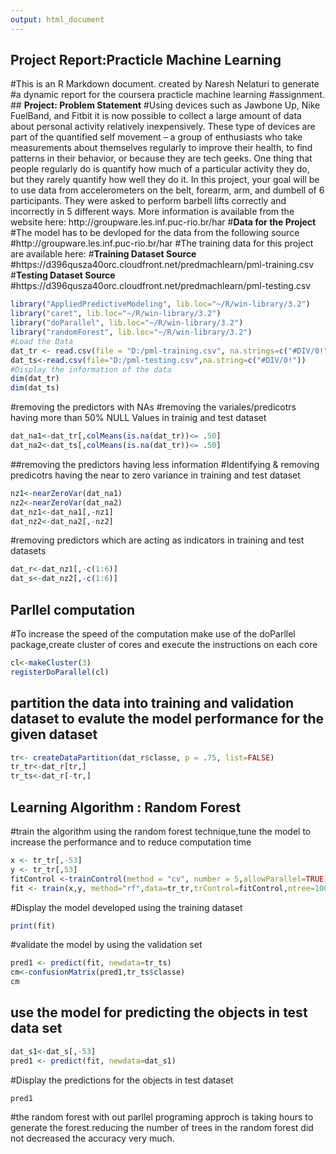 ---
output: html_document
---

## **Project Report:Practicle Machine Learning**
#This is an R Markdown document. created by Naresh Nelaturi to generate #a dynamic report for the coursera practicle machine learning #assignment.
## **Project: Problem Statement**
#Using devices such as Jawbone Up, Nike FuelBand, and Fitbit it is now possible to collect a large amount of data about personal activity relatively inexpensively. These type of devices are part of the quantified self movement – a group of enthusiasts who take measurements about themselves regularly to improve their health, to find patterns in their behavior, or because they are tech geeks. One thing that people regularly do is quantify how much of a particular activity they do, but they rarely quantify how well they do it. In this project, your goal will be to use data from accelerometers on the belt, forearm, arm, and dumbell of 6 participants. They were asked to perform barbell lifts correctly and incorrectly in 5 different ways. More information is available from the website here: http://groupware.les.inf.puc-rio.br/har 
#**Data for the Project**
#The model has to be devloped for the data from the following source
#http://groupware.les.inf.puc-rio.br/har
#The training data for this project are available here:
#**Training Dataset Source**
#https://d396qusza40orc.cloudfront.net/predmachlearn/pml-training.csv
#**Testing Dataset Source**
#https://d396qusza40orc.cloudfront.net/predmachlearn/pml-testing.csv
```{r}
library("AppliedPredictiveModeling", lib.loc="~/R/win-library/3.2")
library("caret", lib.loc="~/R/win-library/3.2")
library("doParallel", lib.loc="~/R/win-library/3.2")
library("randomForest", lib.loc="~/R/win-library/3.2")
#Load the Data
dat_tr <- read.csv(file = "D:/pml-training.csv", na.strings=c("#DIV/0!"))
dat_ts<-read.csv(file="D:/pml-testing.csv",na.string=c("#DIV/0!"))
#Display the information of the data
dim(dat_tr)
dim(dat_ts)

```
#removing the predictors with NAs
#removing the variales/predicotrs having more than 50% NULL Values in trainig and test dataset
```{r}
dat_na1<-dat_tr[,colMeans(is.na(dat_tr))<= .50]
dat_na2<-dat_ts[,colMeans(is.na(dat_tr))<= .50]
```
##removing the predictors having less information
#Identifying & removing predicotrs having the near to zero variance in training and test dataset
```{r}
nz1<-nearZeroVar(dat_na1)
nz2<-nearZeroVar(dat_na2)
dat_nz1<-dat_na1[,-nz1]
dat_nz2<-dat_na2[,-nz2]
```
#removing predictors which are acting as indicators in training and test datasets
```{r}
dat_r<-dat_nz1[,-c(1:6)]
dat_s<-dat_nz2[,-c(1:6)]
```
## Parllel computation
#To increase the speed of the computation make use of the doParllel package,create cluster of cores and execute the instructions on each core
```{r}
cl<-makeCluster(3)
registerDoParallel(cl)
```
## partition the data into training and validation dataset to evalute the model performance for the given dataset
```{r}
tr<- createDataPartition(dat_r$classe, p = .75, list=FALSE)
tr_tr<-dat_r[tr,]
tr_ts<-dat_r[-tr,]
```
## Learning Algorithm : Random Forest
#train the algorithm using the random forest technique,tune the model to increase the performance and to reduce computation time
```{r}
x <- tr_tr[,-53]
y <- tr_tr[,53]
fitControl <-trainControl(method = "cv", number = 5,allowParallel=TRUE)
fit <- train(x,y, method="rf",data=tr_tr,trControl=fitControl,ntree=100)
```
#Display the model developed using the training dataset
```{r}
print(fit)
```
#validate the model by using the validation set
```{r}
pred1 <- predict(fit, newdata=tr_ts)
cm<-confusionMatrix(pred1,tr_ts$classe)
cm
```
## use the model for predicting the objects in test data set
```{r}
dat_s1<-dat_s[,-53]
pred1 <- predict(fit, newdata=dat_s1)
```
#Display the predictions for the objects in test dataset
```{r}
pred1
``` 
#the random forest with out parllel programing approch is taking hours to generate the forest.reducing the number of trees in the random forest did not decreased the accuracy very much.
